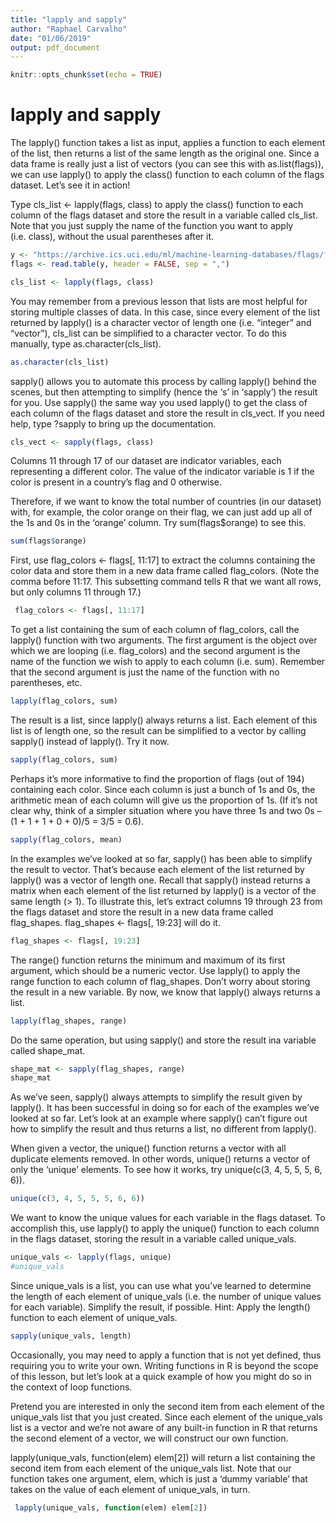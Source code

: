 ```yaml
---
title: "lapply and sapply"
author: "Raphael Carvalho"
date: "01/06/2019"
output: pdf_document
---
```


```r
knitr::opts_chunk$set(echo = TRUE)
```

# lapply and sapply

The lapply() function takes a list as input, applies a function to each element of the list, then returns a list of the same length as the original one. Since a data frame is really just a list of vectors (you can see this with as.list(flags)), we can use lapply() to apply the class() function to each column of the flags dataset. Let's see it in action!

Type cls_list <- lapply(flags, class) to apply the class() function to each column of the flags dataset and store the result in a variable called cls_list. Note that you just supply the name of the function you want to apply (i.e. class), without the usual parentheses after it.

```r
y <- "https://archive.ics.uci.edu/ml/machine-learning-databases/flags/flag.data"
flags <- read.table(y, header = FALSE, sep = ",")

cls_list <- lapply(flags, class)
```

You may remember from a previous lesson that lists are most helpful for storing multiple classes of data. In this case, since every element of the list returned by lapply() is a character vector of length one (i.e. "integer" and "vector"), cls_list can be simplified to a character vector. To do this manually, type as.character(cls_list).

```r
as.character(cls_list)
```

sapply() allows you to automate this process by calling lapply() behind the scenes, but then attempting to simplify (hence the 's' in 'sapply') the result for you. Use sapply() the same way you used lapply() to get the class of each column of the flags dataset and store the result in cls_vect. If you need help, type ?sapply to bring up the documentation.

```r
cls_vect <- sapply(flags, class)
```

Columns 11 through 17 of our dataset are indicator variables, each representing a different color. The value of the indicator variable is 1 if the color is present in a country's flag and 0 otherwise.

Therefore, if we want to know the total number of countries (in our dataset) with, for example, the color orange on their flag, we can just add up all of the 1s and 0s in the 'orange' column. Try sum(flags$orange) to see this.

```r
sum(flags$orange)
```

First, use flag_colors <- flags[, 11:17] to extract the columns containing the color data and store them in a new data frame called flag_colors. (Note the comma before 11:17. This subsetting command tells R that we want all rows, but only columns 11 through 17.)

```r
 flag_colors <- flags[, 11:17]
```

To get a list containing the sum of each column of flag_colors, call the lapply() function with two arguments. The first argument is the object over which we are looping (i.e. flag_colors) and the second argument is the name of the function we wish to apply to each
column (i.e. sum). Remember that the second argument is just the name of the function with
no parentheses, etc.

```r
lapply(flag_colors, sum)
```

The result is a list, since lapply() always returns a list. Each element of this list is of length one, so the result can be simplified to a vector by calling sapply() instead of lapply(). Try it now.

```r
sapply(flag_colors, sum)
```

Perhaps it's more informative to find the proportion of flags (out of 194) containing each color. Since each column is just a bunch of 1s and 0s, the arithmetic mean of each column will give us the proportion of 1s. (If it's not clear why, think of a simpler situation where you have three 1s and two 0s -- (1 + 1 + 1 + 0 + 0)/5 = 3/5 = 0.6).

```r
sapply(flag_colors, mean)
```

In the examples we've looked at so far, sapply() has been able to simplify the result to vector. That's because each element of the list returned by lapply() was a vector of length one. Recall that sapply() instead returns a matrix when each element of the list returned by lapply() is a vector of the same length (> 1). To illustrate this, let's extract columns 19 through 23 from the flags dataset and store the result in a new data frame called flag_shapes. flag_shapes <- flags[, 19:23] will do it.

```r
flag_shapes <- flags[, 19:23]
```

The range() function returns the minimum and maximum of its first argument, which should be a numeric vector. Use lapply() to apply the range function to each column of flag_shapes. Don't worry about storing the result in a new variable. By now, we know that lapply() always returns a list.

```r
lapply(flag_shapes, range)
```

Do the same operation, but using sapply() and store the result ina variable called shape_mat. 

```r
shape_mat <- sapply(flag_shapes, range)
shape_mat
```

As we've seen, sapply() always attempts to simplify the result given by lapply(). It has been successful in doing so for each of the examples we've looked at so far. Let's look at an example where sapply() can't figure out how to simplify the result and thus returns a list, no different from lapply().

When given a vector, the unique() function returns a vector with all duplicate elements removed. In other words, unique() returns a vector of only the 'unique' elements. To see how it works, try unique(c(3, 4, 5, 5, 5, 6, 6)).

```r
unique(c(3, 4, 5, 5, 5, 6, 6))
```

We want to know the unique values for each variable in the flags dataset. To accomplish this, use lapply() to apply the unique() function to each column in the flags dataset, storing the result in a variable called unique_vals.

```r
unique_vals <- lapply(flags, unique)
#unique_vals
```

Since unique_vals is a list, you can use what you've learned to determine the length of each element of unique_vals (i.e. the number of unique values for each variable). Simplify the result, if possible. Hint: Apply the length() function to each element of unique_vals.

```r
sapply(unique_vals, length)
```

Occasionally, you may need to apply a function that is not yet defined, thus requiring you to write your own. Writing functions in R is beyond the scope of this lesson, but let's look at a quick example of how you might do so in the context of loop functions.

 Pretend you are interested in only the second item from each element of the unique_vals list that you just created. Since each element of the unique_vals list is a vector and we're not aware of any built-in function in R that returns the second element of a vector, we will construct our own function.

lapply(unique_vals, function(elem) elem[2]) will return a list containing the second item from each element of the unique_vals list. Note that our function takes one argument, elem, which is just a 'dummy variable' that takes on the value of each element of unique_vals, in turn.

```r
 lapply(unique_vals, function(elem) elem[2])
```